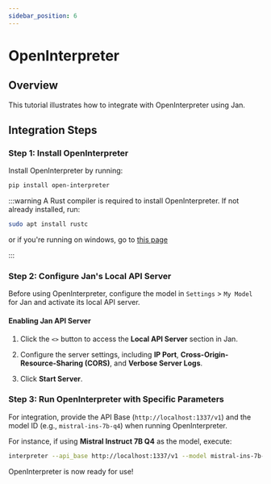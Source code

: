 ```yaml
---
sidebar_position: 6
---
```


# OpenInterpreter

## Overview

This tutorial illustrates how to integrate with OpenInterpreter using Jan.

## Integration Steps

### Step 1: Install OpenInterpreter

Install OpenInterpreter by running:

```sh
pip install open-interpreter
```

:::warning
A Rust compiler is required to install OpenInterpreter. If not already installed, run:

```zsh
sudo apt install rustc
```

or if you're running on windows, go to [this page](https://rustup.rs/)

:::

### Step 2: Configure Jan's Local API Server

Before using OpenInterpreter, configure the model in `Settings` > `My Model` for Jan and activate its local API server.

#### Enabling Jan API Server

1. Click the `<>` button to access the **Local API Server** section in Jan.

2. Configure the server settings, including **IP Port**, **Cross-Origin-Resource-Sharing (CORS)**, and **Verbose Server Logs**.

3. Click **Start Server**.

### Step 3: Run OpenInterpreter with Specific Parameters

For integration, provide the API Base (`http://localhost:1337/v1`) and the model ID (e.g., `mistral-ins-7b-q4`) when running OpenInterpreter.

For instance, if using **Mistral Instruct 7B Q4** as the model, execute:

```zsh
interpreter --api_base http://localhost:1337/v1 --model mistral-ins-7b-q4
```

OpenInterpreter is now ready for use!
